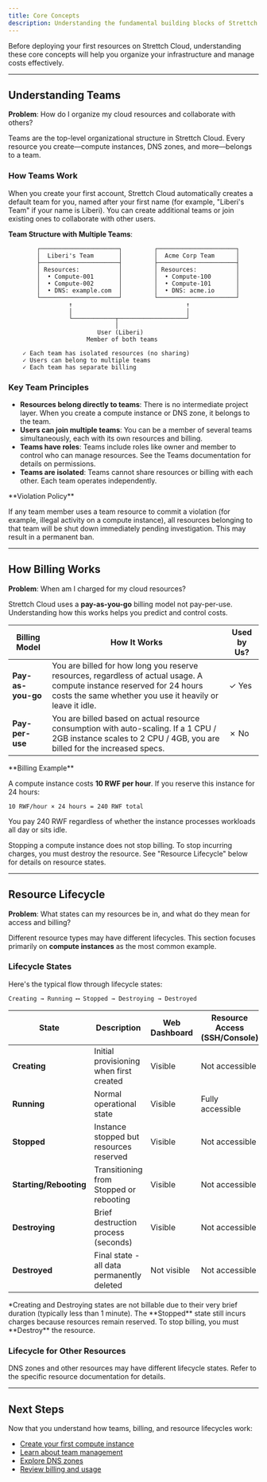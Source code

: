```yaml
---
title: Core Concepts
description: Understanding the fundamental building blocks of Strettch Cloud
---
```


Before deploying your first resources on Strettch Cloud, understanding these core concepts will help you organize your infrastructure and manage costs effectively.

---

## Understanding Teams

**Problem**: How do I organize my cloud resources and collaborate with others?

Teams are the top-level organizational structure in Strettch Cloud. Every resource you create—compute instances, DNS zones, and more—belongs to a team.

### How Teams Work

When you create your first account, Strettch Cloud automatically creates a default team for you, named after your first name (for example, "Liberi's Team" if your name is Liberi). You can create additional teams or join existing ones to collaborate with other users.

**Team Structure with Multiple Teams**:
```
        ┌──────────────────────┐         ┌──────────────────────┐
        │  Liberi's Team       │         │  Acme Corp Team      │
        ├──────────────────────┤         ├──────────────────────┤
        │ Resources:           │         │ Resources:           │
        │  • Compute-001       │         │  • Compute-100       │
        │  • Compute-002       │         │  • Compute-101       │
        │  • DNS: example.com  │         │  • DNS: acme.io      │
        └──────────────────────┘         └──────────────────────┘
                 ↑                                ↑
                 │                                │
                 └────────────┬───────────────────┘
                              │
                         User (Liberi)
                      Member of both teams

    ✓ Each team has isolated resources (no sharing)
    ✓ Users can belong to multiple teams
    ✓ Each team has separate billing
```

### Key Team Principles

- **Resources belong directly to teams**: There is no intermediate project layer. When you create a compute instance or DNS zone, it belongs to the team.
- **Users can join multiple teams**: You can be a member of several teams simultaneously, each with its own resources and billing.
- **Teams have roles**: Teams include roles like owner and member to control who can manage resources. See the Teams documentation for details on permissions.
- **Teams are isolated**: Teams cannot share resources or billing with each other. Each team operates independently.

<Warning>
**Violation Policy**

If any team member uses a team resource to commit a violation (for example, illegal activity on a compute instance), all resources belonging to that team will be shut down immediately pending investigation. This may result in a permanent ban.
</Warning>

---

## How Billing Works

**Problem**: When am I charged for my cloud resources?

Strettch Cloud uses a **pay-as-you-go** billing model not pay-per-use. Understanding how this works helps you predict and control costs.

| Billing Model | How It Works | Used by Us? |
|---------------|--------------|-------------|
| **Pay-as-you-go** | You are billed for how long you reserve resources, regardless of actual usage. A compute instance reserved for 24 hours costs the same whether you use it heavily or leave it idle. | ✓ Yes |
| **Pay-per-use** | You are billed based on actual resource consumption with auto-scaling. If a 1 CPU / 2GB instance scales to 2 CPU / 4GB, you are billed for the increased specs. | ✗ No |

<Tip>
**Billing Example**

A compute instance costs **10 RWF per hour**. If you reserve this instance for 24 hours:
```
10 RWF/hour × 24 hours = 240 RWF total
```

You pay 240 RWF regardless of whether the instance processes workloads all day or sits idle.
</Tip>

<Warning>
Stopping a compute instance does not stop billing. To stop incurring charges, you must destroy the resource. See "Resource Lifecycle" below for details on resource states.
</Warning>

---

## Resource Lifecycle

**Problem**: What states can my resources be in, and what do they mean for access and billing?

Different resource types may have different lifecycles. This section focuses primarily on **compute instances** as the most common example.

### Lifecycle States

Here's the typical flow through lifecycle states:
```
Creating → Running ⟷ Stopped → Destroying → Destroyed
```

| State | Description | Web Dashboard | Resource Access (SSH/Console) | Billable? | Can Transition To |
|-------|-------------|---------------|-------------------------------|-----------|-------------------|
| **Creating** | Initial provisioning when first created | Visible | Not accessible | No* | Running |
| **Running** | Normal operational state | Visible | Fully accessible | **Yes** | Stopped, Destroying |
| **Stopped** | Instance stopped but resources reserved | Visible | Not accessible | **Yes** | Starting, Destroying |
| **Starting/Rebooting** | Transitioning from Stopped or rebooting | Visible | Not accessible | **Yes** | Running |
| **Destroying** | Brief destruction process (seconds) | Visible | Not accessible | No* | Destroyed |
| **Destroyed** | Final state - all data permanently deleted | Not visible | Not accessible | **No** | None (irreversible) |

<Info>
*Creating and Destroying states are not billable due to their very brief duration (typically less than 1 minute).
</Info>

<Warning>
The **Stopped** state still incurs charges because resources remain reserved. To stop billing, you must **Destroy** the resource.
</Warning>

### Lifecycle for Other Resources

DNS zones and other resources may have different lifecycle states. Refer to the specific resource documentation for details.

---

## Next Steps

Now that you understand how teams, billing, and resource lifecycles work:

- [Create your first compute instance](/getting-started/quickstart)
- [Learn about team management](/teams/overview)
- [Explore DNS zones](/dns/overview)
- [Review billing and usage](/billing/overview)
